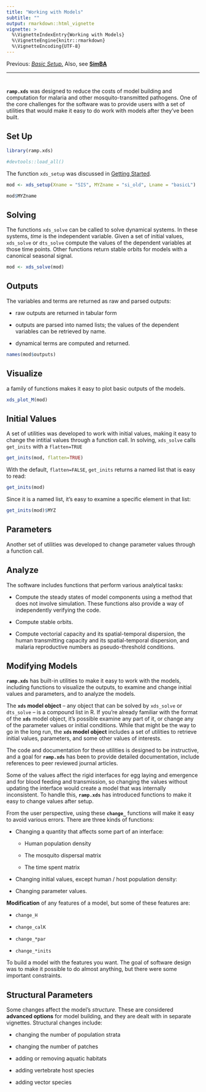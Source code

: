 ```yaml
---
title: "Working with Models"
subtitle: ""
output: rmarkdown::html_vignette
vignette: >
  %\VignetteIndexEntry{Working with Models}
  %\VignetteEngine{knitr::rmarkdown}
  %\VignetteEncoding{UTF-8}
---
```


Previous: [*Basic Setup.*](BasicSetup.html) 
Also, see [**SimBA**](https://faculty.washington.edu/smitdave/simba/_site/index.html)

***


# 

**`ramp.xds`** was designed to reduce the costs of model building and computation for malaria and other mosquito-transmitted pathogens. One of the core challenges for the software was to provide users with a set of utilities that would make it easy to do work with models after they've been built. 

## Set Up


```r
library(ramp.xds)
```

```r
#devtools::load_all()
```

The function `xds_setup` was discussed in [Getting Started](https://dd-harp.github.io/ramp.xds/articles/GettingStarted.html). 

```r
mod <- xds_setup(Xname = "SIS", MYZname = "si_old", Lname = "basicL")
```

```r
mod$MYZname
```

## Solving 

The functions `xds_solve` can be called to solve dynamical systems. In these systems, *time* is the independent variable. Given a set of initial values, `xds_solve` or `dts_solve` compute the values of the dependent variables at those time points. Other functions return stable orbits for models with a canonical seasonal signal.  

```r
mod <- xds_solve(mod)
```

## Outputs 

The variables and terms are returned as raw and parsed outputs:  

- raw outputs are returned in tabular form
    
- outputs are parsed into named lists; the values of the dependent variables can be retrieved by name. 
    
- dynamical terms are computed and returned.

```r
names(mod$outputs)
```

## Visualize 

a family of functions makes it easy to plot basic outputs of the models.

```r
xds_plot_M(mod)
```

## Initial Values 

A set of utilities was developed to work with initial values, making it easy to change the intitial values through a function call. In solving, `xds_solve` calls `get_inits` with a `flatten=TRUE` 

```r
get_inits(mod, flatten=TRUE)
```

With the default, `flatten=FALSE`, `get_inits` returns a named list that is easy to read:

```r
get_inits(mod)
```
Since it is a named list, it's easy to examine a specific element in that list: 

```r
get_inits(mod)$MYZ
```

## Parameters 

Another set of utilities was developed to change parameter values through a function call. 

## Analyze

The software includes functions that perform various analytical tasks: 

- Compute the steady states of model components using a method that does not involve simulation. These functions also provide a way of independently verifying the code.  
    
- Compute stable orbits. 
    
- Compute vectorial capacity and its spatial-temporal dispersion, the human transmitting capacity and its spatial-temporal dispersion, and malaria reproductive numbers as pseudo-threshold conditions.  

## Modifying Models

**`ramp.xds`** has built-in utilities to make it easy to work with the models, including functions to visualize the outputs, to examine and change initial values and parameters, and to analyze the models. 

The **`xds` model object** -- any object that can be solved by `xds_solve` or `dts_solve` -- is a compound list in R. If you're already familiar with the format of the **`xds`** model object, it's possible examine any part of it, or change any of the parameter values or initial conditions. While that might be the way to go in the long run, the **`xds` model object** includes a set of utilities to retrieve initial values, parameters, and some other values of interests. 

The code and documentation for these utilities is designed to be instructive, and a goal for **`ramp.xds`** has been to provide detailed documentation, include references to peer reviewed journal articles. 

Some of the values affect the rigid interfaces for egg laying and emergence and for blood feeding and transmission, so changing the values without updating the interface would create a model that was internally inconsistent. To handle this, **`ramp.xds`** has introduced functions to make it easy to change values after setup. 

From the user perspective, using these **`change_`** functions will make it easy to avoid various errors. There are three kinds of functions:

+ Changing a quantity that affects some part of an interface: 


    - Human population density 
    
    - The mosquito dispersal matrix 
    
    - The time spent matrix 

+ Changing initial values, except human / host population density: 

+ Changing parameter values. 





**Modification** of any features of a model, but some of these features are: 

- `change_H`

- `change_calK` 

- `change_*par`  

- `change_*inits`  

To build a model with the features you want. The goal of software design was to make it possible to do almost anything, but there were some important constraints. 

## Structural Parameters 

Some changes affect the model's *structure.* These are considered **advanced options** for model building, and they are dealt with in separate vignettes. Structural changes include:

- changing the number of population strata

- changing the number of patches

- adding or removing aquatic habitats 

- adding vertebrate host species 

- adding vector species 

